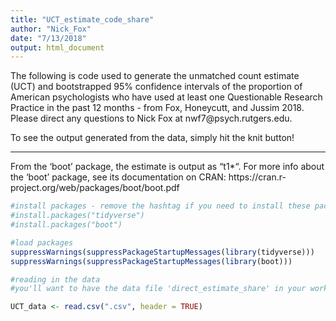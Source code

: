 ```yaml
---
title: "UCT_estimate_code_share"
author: "Nick_Fox"
date: "7/13/2018"
output: html_document
---
```


The following is code used to generate the unmatched count estimate (UCT) and bootstrapped 95% confidence intervals of the proportion of American psychologists who have used at least one Questionable Research Practice in the past 12 months -  from Fox, Honeycutt, and Jussim 2018.  Please direct any questions to Nick Fox at nwf7@psych.rutgers.edu.

To see the output generated from the data, simply hit the knit button!

---------

From the 'boot' package, the estimate is output as "t1*".  For more info about the 'boot' package, see its documentation on CRAN: https://cran.r-project.org/web/packages/boot/boot.pdf

```r
#install packages - remove the hashtag if you need to install these packages, otherwise keep them hashed out.
#install.packages("tidyverse")
#install.packages("boot")

#load packages
suppressWarnings(suppressPackageStartupMessages(library(tidyverse)))
suppressWarnings(suppressPackageStartupMessages(library(boot)))

```

```r

#reading in the data
#you'll want to have the data file 'direct_estimate_share' in your working directory.

UCT_data <- read.csv(".csv", header = TRUE)

```